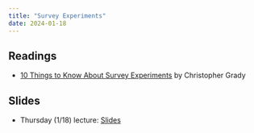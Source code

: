 ```yaml
---
title: "Survey Experiments"
date: 2024-01-18
---
```



## Readings 

- [10 Things to Know About Survey Experiments ](https://egap.org/resource/10-things-to-know-about-survey-experiments/) by Christopher Grady

## Slides

- Thursday (1/18) lecture: [Slides](/slides/01-intro.html)
